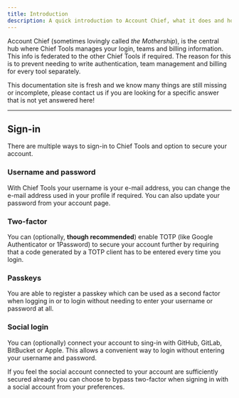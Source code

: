 ```yaml
---
title: Introduction
description: A quick introduction to Account Chief, what it does and how to use it.
---
```



Account Chief (sometimes lovingly called *the Mothership*), is the central hub where Chief Tools manages your login, teams and billing information. This info is federated to the other Chief Tools if required. The reason for this is to prevent needing to write authentication, team management and billing for every tool separately.

<Callout type="info" title="We are working on it!">
This documentation site is fresh and we know many things are still missing or incomplete, please <ExternalLink href="https://chief.app/contact">contact us</ExternalLink> if you are looking for a specific answer that is not yet answered here!
</Callout>

---

## Sign-in

There are multiple ways to sign-in to Chief Tools and option to secure your account.

### Username and password

With Chief Tools your username is your e-mail address, you can change the e-mail address used in your <ExternalLink href="https://account.chief.app/settings/profile">profile</ExternalLink> if required.
You can also update your password from your <ExternalLink href="https://account.chief.app/settings/password">account</ExternalLink> page.

### Two-factor

You can (optionally, **though recommended**) enable TOTP (like Google Authenticator or 1Password) to secure your account further by requiring that a code generated by a TOTP client has to be entered every time you login.

### Passkeys

You are able to register a passkey which can be used as a second factor when logging in or to login without needing to enter your username or password at all.

### Social login

You can (optionally) <ExternalLink href="https://account.chief.app/account/social">connect</ExternalLink> your account to sing-in with GitHub, GitLab, BitBucket or Apple. This allows a convenient way to login without entering your username and password.

If you feel the social account connected to your account are sufficiently secured already you can choose to bypass two-factor when signing in with a social account from your <ExternalLink href="https://account.chief.app/account/preferences">preferences</ExternalLink>.
